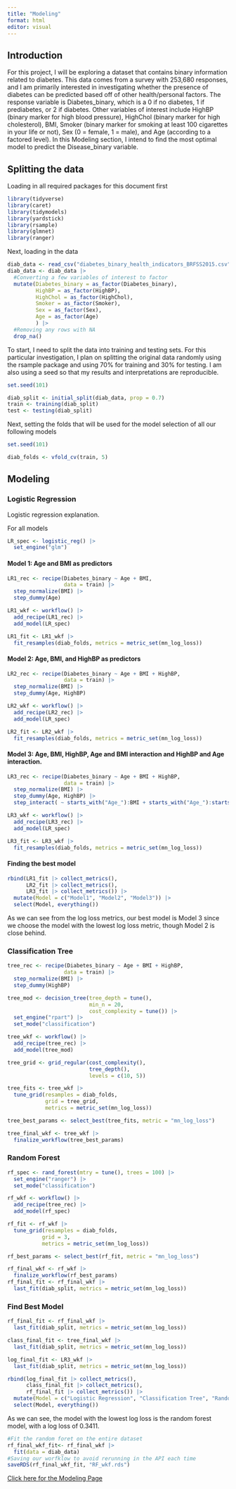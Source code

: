 ```yaml
---
title: "Modeling"
format: html
editor: visual
---
```


## Introduction

For this project, I will be exploring a dataset that contains binary information related to diabetes. This data comes from a survey with 253,680 responses, and I am primarily interested in investigating whether the presence of diabetes can be predicted based off of other health/personal factors. The response variable is Diabetes_binary, which is a 0 if no diabetes, 1 if prediabetes, or 2 if diabetes. Other variables of interest include HighBP (binary marker for high blood pressure), HighChol (binary marker for high cholesterol), BMI, Smoker (binary marker for smoking at least 100 cigarettes in your life or not), Sex (0 = female, 1 = male), and Age (according to a factored level). In this Modeling section, I intend to find the most optimal model to predict the Disease_binary variable.

## Splitting the data

Loading in all required packages for this document first

```r
library(tidyverse)
library(caret)
library(tidymodels)
library(yardstick)
library(rsample)
library(glmnet)
library(ranger)
```

Next, loading in the data

```r
diab_data <- read_csv("diabetes_binary_health_indicators_BRFSS2015.csv")
diab_data <- diab_data |>
  #Converting a few variables of interest to factor
  mutate(Diabetes_binary = as_factor(Diabetes_binary),
         HighBP = as_factor(HighBP),
         HighChol = as_factor(HighChol),
         Smoker = as_factor(Smoker),
         Sex = as_factor(Sex),
         Age = as_factor(Age)
         ) |>
  #Removing any rows with NA
  drop_na()
```

To start, I need to split the data into training and testing sets. For this particular investigation, I plan on splitting the original data randomly using the rsample package and using 70% for training and 30% for testing. I am also using a seed so that my results and interpretations are reproducible.

```r
set.seed(101)

diab_split <- initial_split(diab_data, prop = 0.7)
train <- training(diab_split)
test <- testing(diab_split)
```

Next, setting the folds that will be used for the model selection of all our following models

```r
set.seed(101)

diab_folds <- vfold_cv(train, 5)
```

## Modeling

### Logistic Regression

Logistic regression explanation.

For all models

```r
LR_spec <- logistic_reg() |>
  set_engine("glm")
```

#### Model 1: Age and BMI as predictors

```r
LR1_rec <- recipe(Diabetes_binary ~ Age + BMI, 
                  data = train) |>
  step_normalize(BMI) |>
  step_dummy(Age)

LR1_wkf <- workflow() |>
  add_recipe(LR1_rec) |>
  add_model(LR_spec)

LR1_fit <- LR1_wkf |>
  fit_resamples(diab_folds, metrics = metric_set(mn_log_loss))
```

#### Model 2: Age, BMI, and HighBP as predictors

```r
LR2_rec <- recipe(Diabetes_binary ~ Age + BMI + HighBP, 
                  data = train) |>
  step_normalize(BMI) |>
  step_dummy(Age, HighBP)

LR2_wkf <- workflow() |>
  add_recipe(LR2_rec) |>
  add_model(LR_spec)

LR2_fit <- LR2_wkf |>
  fit_resamples(diab_folds, metrics = metric_set(mn_log_loss))
```

#### Model 3: Age, BMI, HighBP, Age and BMI interaction and HighBP and Age interaction.

```r
LR3_rec <- recipe(Diabetes_binary ~ Age + BMI + HighBP, 
                  data = train) |>
  step_normalize(BMI) |>
  step_dummy(Age, HighBP) |>
  step_interact( ~ starts_with("Age_"):BMI + starts_with("Age_"):starts_with("HighBP_"))

LR3_wkf <- workflow() |>
  add_recipe(LR3_rec) |>
  add_model(LR_spec)

LR3_fit <- LR3_wkf |>
  fit_resamples(diab_folds, metrics = metric_set(mn_log_loss))
```

#### Finding the best model

```r
rbind(LR1_fit |> collect_metrics(),
      LR2_fit |> collect_metrics(),
      LR3_fit |> collect_metrics()) |>
  mutate(Model = c("Model1", "Model2", "Model3")) |>
  select(Model, everything())
```

As we can see from the log loss metrics, our best model is Model 3 since we choose the model with the lowest log loss metric, though Model 2 is close behind. 

### Classification Tree

```r
tree_rec <- recipe(Diabetes_binary ~ Age + BMI + HighBP, 
                  data = train) |>
  step_normalize(BMI) |>
  step_dummy(HighBP)

tree_mod <- decision_tree(tree_depth = tune(),
                          min_n = 20,
                          cost_complexity = tune()) |>
  set_engine("rpart") |>
  set_mode("classification")

tree_wkf <- workflow() |>
  add_recipe(tree_rec) |>
  add_model(tree_mod)

tree_grid <- grid_regular(cost_complexity(),
                          tree_depth(),
                          levels = c(10, 5))

tree_fits <- tree_wkf |> 
  tune_grid(resamples = diab_folds,
            grid = tree_grid,
            metrics = metric_set(mn_log_loss))

tree_best_params <- select_best(tree_fits, metric = "mn_log_loss")

tree_final_wkf <- tree_wkf |>
  finalize_workflow(tree_best_params)
```

### Random Forest

```r
rf_spec <- rand_forest(mtry = tune(), trees = 100) |>
  set_engine("ranger") |>
  set_mode("classification")

rf_wkf <- workflow() |>
  add_recipe(tree_rec) |>
  add_model(rf_spec)

rf_fit <- rf_wkf |>
  tune_grid(resamples = diab_folds,
           grid = 3,
           metrics = metric_set(mn_log_loss))

rf_best_params <- select_best(rf_fit, metric = "mn_log_loss")

rf_final_wkf <- rf_wkf |>
  finalize_workflow(rf_best_params)
rf_final_fit <- rf_final_wkf |>
  last_fit(diab_split, metrics = metric_set(mn_log_loss))
```

### Find Best Model

```r
rf_final_fit <- rf_final_wkf |>
  last_fit(diab_split, metrics = metric_set(mn_log_loss))

class_final_fit <- tree_final_wkf |>
  last_fit(diab_split, metrics = metric_set(mn_log_loss))

log_final_fit <- LR3_wkf |>
  last_fit(diab_split, metrics = metric_set(mn_log_loss))

rbind(log_final_fit |> collect_metrics(), 
      class_final_fit |> collect_metrics(), 
      rf_final_fit |> collect_metrics()) |>
  mutate(Model = c("Logistic Regression", "Classification Tree", "Random Forest")) |>
  select(Model, everything())
```
As we can see, the model with the lowest log loss is the random forest model, with a log loss of 0.3411.

```r
#Fit the random foret on the entire dataset
rf_final_wkf_fit<- rf_final_wkf |>
  fit(data = diab_data)
#Saving our worfklow to avoid rerunning in the API each time
saveRDS(rf_final_wkf_fit, "RF_wkf.rds")
```












[Click here for the Modeling Page](Modeling.html)
